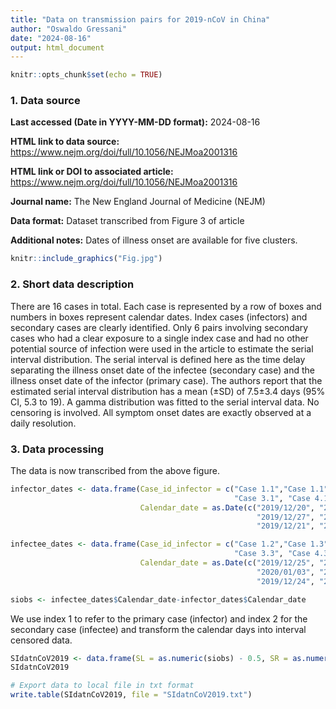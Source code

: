 ```yaml
---
title: "Data on transmission pairs for 2019-nCoV in China"
author: "Oswaldo Gressani"
date: "2024-08-16"
output: html_document
---
```


```r
knitr::opts_chunk$set(echo = TRUE)
```

### 1. Data source

**Last accessed (Date in YYYY-MM-DD format):** 2024-08-16 

**HTML link to data source:** <https://www.nejm.org/doi/full/10.1056/NEJMoa2001316>

**HTML link or DOI to associated article:** <https://www.nejm.org/doi/full/10.1056/NEJMoa2001316>

**Journal name:** The New England Journal of Medicine (NEJM)

**Data format:** Dataset transcribed from Figure 3 of article

**Additional notes:** Dates of illness onset are available for five clusters. 

```r
knitr::include_graphics("Fig.jpg")
```

### 2. Short data description

There are 16 cases in total. Each case is represented by a row of boxes and numbers in boxes represent calendar dates. Index cases (infectors) and secondary cases are clearly identified. Only 6 pairs involving secondary cases who had a clear exposure to a single index case and had no other potential source of infection were used in the article to estimate the serial interval distribution. The serial interval is defined here as the time delay separating the illness onset date of the infectee (secondary case) and the illness onset date of the infector (primary case). The authors report that the estimated serial interval distribution has a mean (±SD) of 7.5±3.4 days (95% CI, 5.3 to 19). A gamma distribution was fitted to the serial interval data. No censoring is involved. All symptom onset dates are exactly observed at a daily resolution.


### 3. Data processing

The data is now transcribed from the above figure.

```r
infector_dates <- data.frame(Case_id_infector = c("Case 1.1","Case 1.1", "Case 2.1", 
                                                  "Case 3.1", "Case 4.1", "Case 5.1"),
                             Calendar_date = as.Date(c("2019/12/20", "2019/12/20",
                                                       "2019/12/27", "2019/12/12",
                                                       "2019/12/21", "2020/01/04")))

infectee_dates <- data.frame(Case_id_infector = c("Case 1.2","Case 1.3", "Case 2.2", 
                                                  "Case 3.3", "Case 4.3", "Case 5.2"),
                             Calendar_date = as.Date(c("2019/12/25", "2019/12/29",
                                                       "2020/01/03", "2019/12/19",
                                                       "2019/12/24", "2020/01/11")))

siobs <- infectee_dates$Calendar_date-infector_dates$Calendar_date
```

We use index 1 to refer to the primary case (infector) and index 2 for the secondary case (infectee) and transform the calendar days into interval censored data.

```r
SIdatnCoV2019 <- data.frame(SL = as.numeric(siobs) - 0.5, SR = as.numeric(siobs) + 0.5)
SIdatnCoV2019

# Export data to local file in txt format
write.table(SIdatnCoV2019, file = "SIdatnCoV2019.txt")
```

